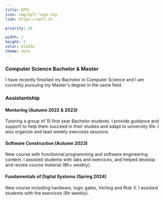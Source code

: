 ```yaml
---
title: EPFL
icon: img/epfl-logo.svg
link: https://epfl.ch

priority: 10

width: 2
height: 2
color: 413d3a
theme: dark
---
```


### Computer Science Bachelor & Master

I have recently finished my Bachelor in Computer Science and 
I am currently pursuing my Master's degree in the same field.

### Assistantship

#### Mentoring (Autumn 2022 & 2023)

Tutoring a group of 15 first year Bachelor students. 
I provide guidance and support to help them succeed in their studies and adapt 
to university life. I also organize and lead weekly exercises sessions.

#### Software Construction (Autumn 2023)

New course with functionnal programming and software engineering content. 
I assisted students with labs and exercices, 
and helped develop and review course material (8h+ weekly).

#### Fundamentals of Digital Systems (Spring 2024)

New course including hardware, logic gates, Verilog and Risk V.
I assisted students with the exercices (6h weekly).
